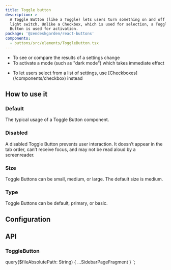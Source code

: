 ```yaml
---
title: Toggle button
description: >
  A Toggle Button (like a Toggle) lets users turn something on and off like a
  light switch. Unlike a Checkbox, which is used for selection, a Toggle
  Button is used for activation.
package: '@zendeskgarden/react-buttons'
components:
  - buttons/src/elements/ToggleButton.tsx
---
```


<Usage>
  <Use>
    <ul>
      <li>To see or compare the results of a settings change</li>
      <li>To activate a mode (such as "dark mode") which takes immediate effect</li>
    </ul>
  </Use>
  <Misuse>
    <ul>
      <li>
        <Markdown>
          To let users select from a list of settings, use [Checkboxes](/components/checkbox)
          instead
        </Markdown>
      </li>
    </ul>
  </Misuse>
</Usage>

## How to use it

### Default

The typical usage of a Toggle Button component.


<CodeExample code={ToggleButtonDefaultCode}>
  <ToggleButtonDefault />
</CodeExample>

### Disabled

A disabled Toggle Button prevents user interaction. It doesn’t appear in the
tab order, can’t receive focus, and may not be read aloud by a screenreader.


<CodeExample code={ToggleButtonDisabledCode}>
  <ToggleButtonDisabled />
</CodeExample>

### Size

Toggle Buttons can be small, medium, or large. The default size is medium.


<CodeExample code={ToggleButtonSizesCode}>
  <ToggleButtonSizes />
</CodeExample>

### Type

Toggle Buttons can be default, primary, or basic.


<CodeExample code={ToggleButtonTypesCode}>
  <ToggleButtonTypes />
</CodeExample>

## Configuration

<Configuration reactPackage={props.data.mdx.package} components={props.data.mdx.components} />

## API

### ToggleButton

<Component components={props.data.mdx.components} componentName="toggleButton" />

<PropSheet components={props.data.mdx.components} componentName="toggleButton" />


  query($fileAbsolutePath: String) {
    ...SidebarPageFragment
  }
`;
